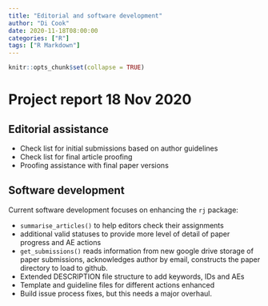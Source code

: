 ```yaml
---
title: "Editorial and software development"
author: "Di Cook"
date: 2020-11-18T08:00:00
categories: ["R"]
tags: ["R Markdown"]
---
```


```r
knitr::opts_chunk$set(collapse = TRUE)
```

# Project report 18 Nov 2020

## Editorial assistance 

- Check list for initial submissions based on author guidelines
- Check list for final article proofing
- Proofing assistance with final paper versions 

## Software development

Current software development focuses on enhancing the `rj` package:

- `summarise_articles()` to help editors check their assignments
- additional valid statuses to provide more level of detail of paper progress and AE actions
- `get_submissions()` reads information from new google drive storage of paper submissions, acknowledges author by email, constructs the paper directory to load to github.
- Extended DESCRIPTION file structure to add keywords, IDs and AEs
- Template and guideline files for different actions enhanced
- Build issue process fixes, but this needs a major overhaul.
